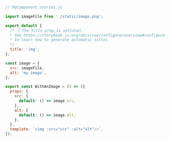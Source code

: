 ```js
// MyComponent.stories.js

import imageFile from './static/image.png';

export default {
  /* 👇 The title prop is optional.
  * See https://storybook.js.org/docs/vue/configure/overview#configure-story-loading
  * to learn how to generate automatic titles
  */
  title: 'img',
};

const image = {
  src: imageFile,
  alt: 'my image',
};

export const WithAnImage = () => ({
  props: {
    src: {
      default: () => image.src,
    },
    alt: {
      default: () => image.alt,
    },
  },
  template: `<img :src="src" :alt="alt"/>`,
});
```
